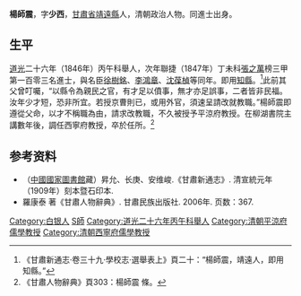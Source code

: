 '''楊師震'''，字'''少西'''，[[甘肅省|甘肅省]][[靖遠縣|靖遠縣]]人，清朝政治人物。同進士出身。

== 生平 ==
[[道光|道光]]二十六年（1846年）丙午科舉人，次年聯捷（1847年）丁未科[[張之萬|張之萬]]榜三甲第一百零三名進士，與名臣[[徐樹銘|徐樹銘]]、[[李鴻章|李鴻章]]、[[沈葆楨|沈葆楨]]等同年。即用[[知縣|知縣]]。<ref>《甘肅新通志·卷三十九·學校志·選舉表上》頁二十：“楊師震，靖遠人，即用知縣。”</ref>此前其父曾叮囑，“以縣令為親民之官，有才足以僨事，無才亦足誤事，二者皆非民福。汝年少才短，恐非所宜。若授京曹則已，或用外官，須速呈請改就教職。”楊師震即遵從父命，以才不稱職為由，請求改教職，不久被授予平涼府教授。在柳湖書院主講數年後，調任西寧府教授，卒於任所。<ref>《甘肅人物辭典》頁303：楊師震 條。</ref>

== 参考资料 ==
{{reflist}}

*（[[中國國家圖書館|中國國家圖書館]]藏）昇允、长庚、安维峻.《甘肅新通志》. 清宣統元年（1909年）刻本暨石印本.
* 羅康泰 著《甘肅人物辭典》. 甘肅民族出版社. 2006年. 页数：367.

{{道光二十七年丁未科殿試金榜}}

{{Authority control}}

{{DEFAULTSORT:Yang楊}}
[[Category:白银人|Category:白银人]]
[[Category:楊姓|S師]]
[[Category:道光二十六年丙午科舉人|Category:道光二十六年丙午科舉人]]
[[Category:清朝平涼府儒學教授|Category:清朝平涼府儒學教授]]
[[Category:清朝西寧府儒學教授|Category:清朝西寧府儒學教授]]


{{清朝人物小作品}}
